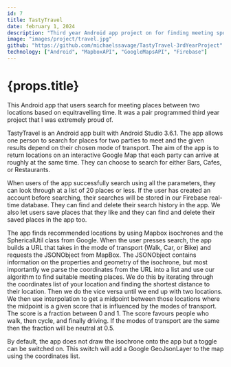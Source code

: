 ---
id: 7
title: TastyTravel
date: february 1, 2024
description: "Third year Android app project on for finding meeting spots."
image: "images/project/travel.jpg"
github: "https://github.com/michaelssavage/TastyTravel-3rdYearProject"
technology: ["Android", "MapboxAPI", "GoogleMapsAPI", "Firebase"]
---

# {props.title}

This Android app that users search for meeting places between two locations based on equitravelling time. It was a pair programmed third year project that I was extremely proud of.

TastyTravel is an Android app built with Android Studio 3.6.1. The app allows one person to search for places for two parties to meet and the given results depend on their chosen mode of transport. The aim of the app is to return locations on an interactive Google Map that each party can arrive at roughly at the same time. They can choose to search for either Bars, Cafes, or Restaurants.

When users of the app successfully search using all the parameters, they can look through at a list of 20 places or less. If the user has created an account before searching, their searches will be stored in our Firebase real-time database. They can find and delete their search history in the app. We also let users save places that they like and they can find and delete their saved places in the app too.

The app finds recommended locations by using Mapbox isochrones and the SphericalUtil class from Google. When the user presses search, the app builds a URL that takes in the mode of transport (Walk, Car, or Bike) and requests the JSONObject from MapBox. The JSONObject contains information on the properties and geometry of the isochrone, but most importantly we parse the coordinates from the URL into a list and use our algorithm to find suitable meeting places. We do this by iterating through the coordinates list of your location and finding the shortest distance to their location. Then we do the vice versa until we end up with two locations. We then use interpolation to get a midpoint between those locations where the midpoint is a given score that is influenced by the modes of transport. The score is a fraction between 0 and 1. The score favours people who walk, then cycle, and finally driving. If the modes of transport are the same then the fraction will be neutral at 0.5.

By default, the app does not draw the isochrone onto the app but a toggle can be switched on. This switch will add a Google GeoJsonLayer to the map using the coordinates list.
